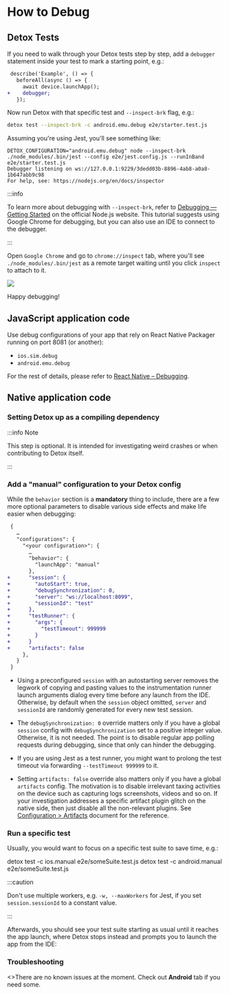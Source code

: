 
# How to Debug

## Detox Tests

If you need to walk through your Detox tests step by step, add a `debugger` statement
inside your test to mark a starting point, e.g.:

```diff title="e2e/starter.test.js"
 describe('Example', () => {
   beforeAll(async () => {
     await device.launchApp();
+    debugger;
   });
```

Now run Detox with that specific test and `--inspect-brk` flag, e.g.:

```bash
detox test --inspect-brk -c android.emu.debug e2e/starter.test.js
```

Assuming you're using Jest, you'll see something like:

```plain text
DETOX_CONFIGURATION="android.emu.debug" node --inspect-brk ./node_modules/.bin/jest --config e2e/jest.config.js --runInBand e2e/starter.test.js
Debugger listening on ws://127.0.0.1:9229/3dedd03b-8896-4ab8-a0a8-1b647abb9c98
For help, see: https://nodejs.org/en/docs/inspector
```

:::info

To learn more about debugging with `--inspect-brk`, refer to
[Debugging — Getting Started](https://nodejs.org/en/docs/guides/debugging-getting-started/)
on the official Node.js website. This tutorial suggests using Google Chrome for debugging,
but you can also use an IDE to connect to the debugger.

:::

Open `Google Chrome` and go to `chrome://inspect` tab, where you'll see `./node_modules/.bin/jest` as a remote
target waiting until you click `inspect` to attach to it.

![](../img/inspect-brk.png)

Happy debugging!

## JavaScript application code

Use debug configurations of your app that rely on React Native Packager running on port 8081 (or another):

* `ios.sim.debug`
* `android.emu.debug`

For the rest of details, please refer to [React Native – Debugging](https://reactnative.dev/docs/debugging).

## Native application code

### Setting Detox up as a compiling dependency

:::info Note

This step is optional. It is intended for investigating weird crashes or when contributing to Detox itself.

:::

<Tabs groupId="mobileOs">
  <TabItem value="iOS" label="iOS" default>
    <CompilingIOS />
  </TabItem>
  <TabItem value="Android" label="Android">
    <CompilingAndroid />
  </TabItem>
</Tabs>

### Add a "manual" configuration to your Detox config

<Tabs groupId="mobileOs">
  <TabItem value="iOS" label="iOS" default>
    <ConfigIOS />
  </TabItem>
  <TabItem value="Android" label="Android">
    <ConfigAndroid />
  </TabItem>
</Tabs>

While the `behavior` section is a **mandatory** thing to include, there are a few more optional
parameters to disable various side effects and make life easier when debugging:

```diff
 {
   …
   "configurations": {
     "<your configuration>": {
       …
       "behavior": {
         "launchApp": "manual"
       },
+      "session": {
+        "autoStart": true,
+        "debugSynchronization": 0,
+        "server": "ws://localhost:8099",
+        "sessionId": "test"
+      },
+      "testRunner": {
+        "args": {
+          "testTimeout": 999999
+        }
+      }
+      "artifacts": false
     },
   }
 }
```

- Using a preconfigured `session` with an autostarting server removes the legwork of copying and
pasting values to the instrumentation runner launch arguments dialog every time before any launch
from the IDE. Otherwise, by default when the `session` object omitted, `server` and `sessionId`
are randomly generated for every new test session.

- The `debugSynchronization: 0` override matters only if you have a global `session` config
with `debugSynchronization` set to a positive integer value. Otherwise, it is not needed. The point
is to disable regular app polling requests during debugging, since that only can hinder the debugging.

- If you are using Jest as a test runner, you might want to prolong the test timeout via forwarding
`--testTimeout 999999` to it.

- Setting `artifacts: false` override also matters only if you have a global `artifacts` config.
The motivation is to disable irrelevant taxing activities on the device such as capturing logs
screenshots, videos and so on. If your investigation addresses a specific artifact plugin glitch
on the native side, then just disable all the non-relevant plugins. See
[Configuration > Artifacts](../config/artifacts.mdx) document for the reference.

### Run a specific test

Usually, you would want to focus on a specific test suite to save time, e.g.:

<Tabs groupId="mobileOs">
  <TabItem value="iOS" label="iOS">
    <CodeBlock language="sh">
      detox test -c ios.manual e2e/someSuite.test.js
    </CodeBlock>
  </TabItem>
  <TabItem value="Android" label="Android">
    <CodeBlock language="sh">
      detox test -c android.manual e2e/someSuite.test.js
    </CodeBlock>
  </TabItem>
</Tabs>

:::caution

Don't use multiple workers, e.g. `-w, --maxWorkers` for Jest, if you set `session.sessionId` to a constant value.

:::

Afterwards, you should see your test suite starting as usual until it reaches the app launch, where
Detox stops instead and prompts you to launch the app from the IDE:

<Tabs groupId="mobileOs">
  <TabItem value="iOS" label="iOS">
    <RunIos />
  </TabItem>
  <TabItem value="Android" label="Android">
    <RunAndroid />
  </TabItem>
</Tabs>

### Troubleshooting

<Tabs groupId="mobileOs">
  <TabItem value="iOS" label="iOS">
    <>There are no known issues at the moment. Check out <b>Android</b> tab if you need some.</>
  </TabItem>
  <TabItem value="Android" label="Android">
    <TroubleshootingAndroid />
  </TabItem>
</Tabs>
